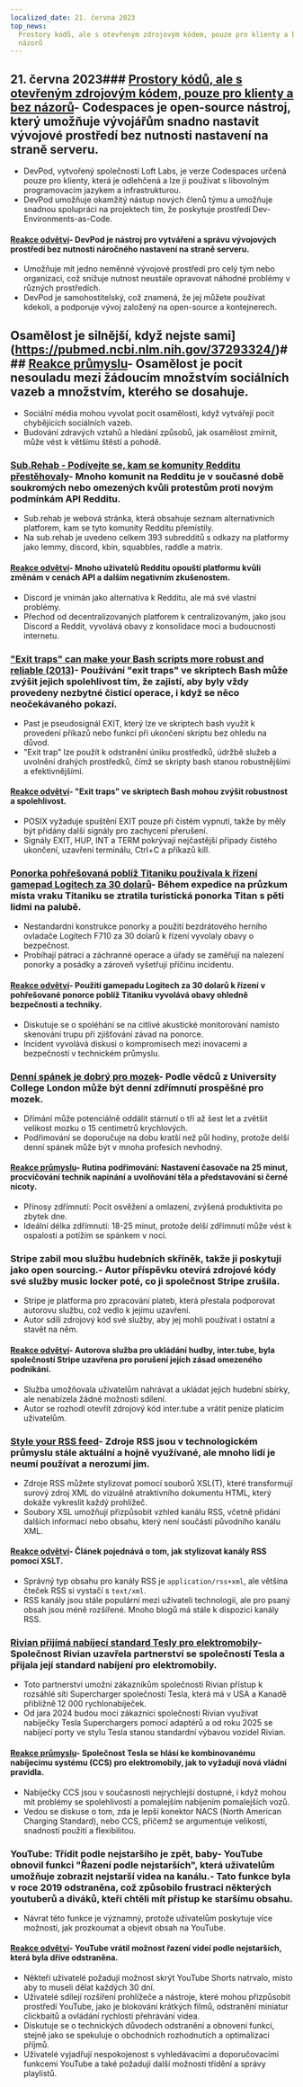 ```yaml
---
localized_date: 21. června 2023
top_news:
  Prostory kódů, ale s otevřeným zdrojovým kódem, pouze pro klienty a bez
  názorů
---
```




<CallToAction />

<Steps>

## 21. června 2023### [Prostory kódů, ale s otevřeným zdrojovým kódem, pouze pro klienty a bez názorů](https://devpod.sh/)- Codespaces je open-source nástroj, který umožňuje vývojářům snadno nastavit vývojové prostředí bez nutnosti nastavení na straně serveru.

- DevPod, vytvořený společností Loft Labs, je verze Codespaces určená pouze pro klienty, která je odlehčená a lze ji používat s libovolným programovacím jazykem a infrastrukturou.
- DevPod umožňuje okamžitý nástup nových členů týmu a umožňuje snadnou spolupráci na projektech tím, že poskytuje prostředí Dev-Environments-as-Code.

#### [Reakce odvětví](http://news.ycombinator.com/item?id=36407477)- DevPod je nástroj pro vytváření a správu vývojových prostředí bez nutnosti náročného nastavení na straně serveru.

- Umožňuje mít jedno neměnné vývojové prostředí pro celý tým nebo organizaci, což snižuje nutnost neustále opravovat náhodné problémy v různých prostředích.
- DevPod je samohostitelský, což znamená, že jej můžete používat kdekoli, a podporuje vývoj založený na open-source a kontejnerech.

## Osamělost je silnější, když nejste sami](https://pubmed.ncbi.nlm.nih.gov/37293324/)### [Reakce průmyslu](http://news.ycombinator.com/item?id=36403280)- Osamělost je pocit nesouladu mezi žádoucím množstvím sociálních vazeb a množstvím, kterého se dosahuje.

- Sociální média mohou vyvolat pocit osamělosti, když vytvářejí pocit chybějících sociálních vazeb.
- Budování zdravých vztahů a hledání způsobů, jak osamělost zmírnit, může vést k většímu štěstí a pohodě.

### [Sub.Rehab - Podívejte se, kam se komunity Redditu přestěhovaly](https://sub.rehab/)- Mnoho komunit na Redditu je v současné době soukromých nebo omezených kvůli protestům proti novým podmínkám API Redditu.

- Sub.rehab je webová stránka, která obsahuje seznam alternativních platforem, kam se tyto komunity Redditu přemístily.
- Na sub.rehab je uvedeno celkem 393 subredditů s odkazy na platformy jako lemmy, discord, kbin, squabbles, raddle a matrix.

#### [Reakce odvětví](http://news.ycombinator.com/item?id=36401999)- Mnoho uživatelů Redditu opouští platformu kvůli změnám v cenách API a dalším negativním zkušenostem.

- Discord je vnímán jako alternativa k Redditu, ale má své vlastní problémy.
- Přechod od decentralizovaných platforem k centralizovaným, jako jsou Discord a Reddit, vyvolává obavy z konsolidace moci a budoucnosti internetu.

### ["Exit traps" can make your Bash scripts more robust and reliable (2013)](http://redsymbol.net/articles/bash-exit-traps/)- Používání "exit traps" ve skriptech Bash může zvýšit jejich spolehlivost tím, že zajistí, aby byly vždy provedeny nezbytné čisticí operace, i když se něco neočekávaného pokazí.

- Past je pseudosignál EXIT, který lze ve skriptech bash využít k provedení příkazů nebo funkcí při ukončení skriptu bez ohledu na důvod.
- "Exit trap" lze použít k odstranění úniku prostředků, údržbě služeb a uvolnění drahých prostředků, čímž se skripty bash stanou robustnějšími a efektivnějšími.

#### [Reakce odvětví](http://news.ycombinator.com/item?id=36400465)- "Exit traps" ve skriptech Bash mohou zvýšit robustnost a spolehlivost.

- POSIX vyžaduje spuštění EXIT pouze při čistém vypnutí, takže by měly být přidány další signály pro zachycení přerušení.
- Signály EXIT, HUP, INT a TERM pokrývají nejčastější případy čistého ukončení, uzavření terminálu, Ctrl+C a příkazů kill.

### [Ponorka pohřešovaná poblíž Titaniku používala k řízení gamepad Logitech za 30 dolarů](https://arstechnica.com/gaming/2023/06/submarine-missing-near-titanic-used-a-30-logitech-gamepad-for-steering/)- Během expedice na průzkum místa vraku Titaniku se ztratila turistická ponorka Titan s pěti lidmi na palubě.

- Nestandardní konstrukce ponorky a použití bezdrátového herního ovladače Logitech F710 za 30 dolarů k řízení vyvolaly obavy o bezpečnost.
- Probíhají pátrací a záchranné operace a úřady se zaměřují na nalezení ponorky a posádky a zároveň vyšetřují příčinu incidentu.

#### [Reakce odvětví](http://news.ycombinator.com/item?id=36407781)- Použití gamepadu Logitech za 30 dolarů k řízení v pohřešované ponorce poblíž Titaniku vyvolává obavy ohledně bezpečnosti a techniky.

- Diskutuje se o spoléhání se na citlivé akustické monitorování namísto skenování trupu při zjišťování závad na ponorce.
- Incident vyvolává diskusi o kompromisech mezi inovacemi a bezpečností v technickém průmyslu.

### [Denní spánek je dobrý pro mozek](https://www.bbc.com/news/health-65950168)- Podle vědců z University College London může být denní zdřímnutí prospěšné pro mozek.

- Dřímání může potenciálně oddálit stárnutí o tři až šest let a zvětšit velikost mozku o 15 centimetrů krychlových.
- Podřimování se doporučuje na dobu kratší než půl hodiny, protože delší denní spánek může být v mnoha profesích nevhodný.

#### [Reakce průmyslu](http://news.ycombinator.com/item?id=36399503)- Rutina podřimování: Nastavení časovače na 25 minut, procvičování technik napínání a uvolňování těla a představování si černé nicoty.

- Přínosy zdřímnutí: Pocit osvěžení a omlazení, zvýšená produktivita po zbytek dne.
- Ideální délka zdřímnutí: 18-25 minut, protože delší zdřímnutí může vést k ospalosti a potížím se spánkem v noci.

### Stripe zabil mou službu hudebních skříněk, takže ji poskytuji jako open sourcing.- Autor příspěvku otevírá zdrojové kódy své služby music locker poté, co ji společnost Stripe zrušila.

- Stripe je platforma pro zpracování plateb, která přestala podporovat autorovu službu, což vedlo k jejímu uzavření.
- Autor sdílí zdrojový kód své služby, aby jej mohli používat i ostatní a stavět na něm.

#### [Reakce odvětví](http://news.ycombinator.com/item?id=36403607)- Autorova služba pro ukládání hudby, inter.tube, byla společností Stripe uzavřena pro porušení jejích zásad omezeného podnikání.

- Služba umožňovala uživatelům nahrávat a ukládat jejich hudební sbírky, ale nenabízela žádné možnosti sdílení.
- Autor se rozhodl otevřít zdrojový kód inter.tube a vrátit peníze platícím uživatelům.

### [Style your RSS feed](https://darekkay.com/blog/rss-styling/)- Zdroje RSS jsou v technologickém průmyslu stále aktuální a hojně využívané, ale mnoho lidí je neumí používat a nerozumí jim.

- Zdroje RSS můžete stylizovat pomocí souborů XSL(T), které transformují surový zdroj XML do vizuálně atraktivního dokumentu HTML, který dokáže vykreslit každý prohlížeč.
- Soubory XSL umožňují přizpůsobit vzhled kanálu RSS, včetně přidání dalších informací nebo obsahu, který není součástí původního kanálu XML.

#### [Reakce odvětví](http://news.ycombinator.com/item?id=36401854)- Článek pojednává o tom, jak stylizovat kanály RSS pomocí XSLT.

- Správný typ obsahu pro kanály RSS je `application/rss+xml`, ale většina čteček RSS si vystačí s `text/xml`.
- RSS kanály jsou stále populární mezi uživateli technologií, ale pro psaný obsah jsou méně rozšířené. Mnoho blogů má stále k dispozici kanály RSS.

### [Rivian přijímá nabíjecí standard Tesly pro elektromobily](https://ev-edition.com/2023/06/rivian-joins-forces-with-tesla-embracing-their-charging-standard-for-electric-vehicles/)- Společnost Rivian uzavřela partnerství se společností Tesla a přijala její standard nabíjení pro elektromobily.

- Toto partnerství umožní zákazníkům společnosti Rivian přístup k rozsáhlé síti Supercharger společnosti Tesla, která má v USA a Kanadě přibližně 12 000 rychlonabíječek.
- Od jara 2024 budou moci zákazníci společnosti Rivian využívat nabíječky Tesla Superchargers pomocí adaptérů a od roku 2025 se nabíjecí porty ve stylu Tesla stanou standardní výbavou vozidel Rivian.

#### [Reakce průmyslu](http://news.ycombinator.com/item?id=36403494)- Společnost Tesla se hlásí ke kombinovanému nabíjecímu systému (CCS) pro elektromobily, jak to vyžadují nová vládní pravidla.

- Nabíječky CCS jsou v současnosti nejrychlejší dostupné, i když mohou mít problémy se spolehlivostí a pomalejším nabíjením pomalejších vozů.
- Vedou se diskuse o tom, zda je lepší konektor NACS (North American Charging Standard), nebo CCS, přičemž se argumentuje velikostí, snadností použití a flexibilitou.

### YouTube: Třídit podle nejstaršího je zpět, baby- YouTube obnovil funkci "Řazení podle nejstarších", která uživatelům umožňuje zobrazit nejstarší videa na kanálu.- Tato funkce byla v roce 2019 odstraněna, což způsobilo frustraci některých youtuberů a diváků, kteří chtěli mít přístup ke staršímu obsahu.

- Návrat této funkce je významný, protože uživatelům poskytuje více možností, jak prozkoumat a objevit obsah na YouTube.

#### [Reakce odvětví](http://news.ycombinator.com/item?id=36410777)- YouTube vrátil možnost řazení videí podle nejstarších, která byla dříve odstraněna.

- Někteří uživatelé požadují možnost skrýt YouTube Shorts natrvalo, místo aby to museli dělat každých 30 dní.
- Uživatelé sdílejí rozšíření prohlížeče a nástroje, které mohou přizpůsobit prostředí YouTube, jako je blokování krátkých filmů, odstranění miniatur clickbaitů a ovládání rychlosti přehrávání videa.
- Diskutuje se o technických důvodech odstranění a obnovení funkcí, stejně jako se spekuluje o obchodních rozhodnutích a optimalizaci příjmů.
- Uživatelé vyjadřují nespokojenost s vyhledávacími a doporučovacími funkcemi YouTube a také požadují další možnosti třídění a správy playlistů.

</Steps>
